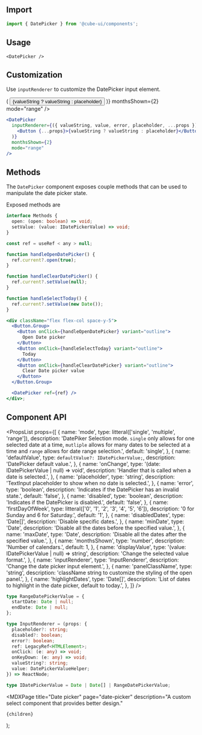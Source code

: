 

<Head>
  <title>Date Picker - Cube</title>
  <meta
    name="description"
    content="A custom select component that provides better design."
  />
</Head>

## Import

```js
import { DatePicker } from '@cube-ui/components';
```

## Usage

<Example>
  <DatePicker />
</Example>

```tsx
<DatePicker />
```

## Customization

Use `inputRenderer` to customize the DatePicker input element.

<Example>
  <DatePicker
    inputRenderer={({ valueString, value, placeholder, ...props }) => (
      <Button {...props}>{valueString ? valueString : placeholder}</Button>
    )}
    monthsShown={2}
    mode="range"
  />
</Example>

```jsx
<DatePicker
  inputRenderer={({ valueString, value, error, placeholder, ...props }) => (
    <Button {...props}>{valueString ? valueString : placeholder}</Button>
  )}
  monthsShown={2}
  mode="range"
/>
```

## Methods

The `DatePicker` component exposes couple methods that can be used to manipulate the date picker state.

Exposed methods are

```ts
interface Methods {
  open: (open: boolean) => void;
  setValue: (value: IDatePickerValue) => void;
}
```

<MethodsExample />

```jsx
const ref = useRef < any > null;

function handleOpenDatePicker() {
  ref.current?.open(true);
}

function handleClearDatePicker() {
  ref.current?.setValue(null);
}

function handleSelectToday() {
  ref.current?.setValue(new Date());
}

<div className="flex flex-col space-y-5">
  <Button.Group>
    <Button onClick={handleOpenDatePicker} variant="outline">
      Open Date picker
    </Button>
    <Button onClick={handleSelectToday} variant="outline">
      Today
    </Button>
    <Button onClick={handleClearDatePicker} variant="outline">
      Clear Date picker value
    </Button>
  </Button.Group>

  <DatePicker ref={ref} />
</div>;
```

## Component API

<PropsList
  props={[
    {
      name: 'mode',
      type: litteral(['single', 'multiple', 'range']),
      description:
        'DatePiker Selection mode. `single` only allows for one selected date at a time, `mutliple` allows for many dates to be selected at a time and `range` allows for date range selection.',
      default: 'single',
    },
    {
      name: 'defaultValue',
      type: `defaultValue?: IDatePickerValue;`,
      description: 'DatePicker default value.',
    },
    {
      name: 'onChange',
      type: '(date: IDatePickerValue | null) => void',
      description: 'Handler that is called when a date is selected.',
    },
    {
      name: 'placeholder',
      type: 'string',
      description: 'TextInput placeholder to show when no date is selected.',
    },
    {
      name: 'error',
      type: 'boolean',
      description: 'Indicates if the DatePicker has an invalid state.',
      default: 'false',
    },
    {
      name: 'disabled',
      type: 'boolean',
      description: 'Indicates if the DatePicker is disabled.',
      default: 'false',
    },
    {
      name: 'firstDayOfWeek',
      type: litteral(['0', '1', '2', '3', '4', '5', '6']),
      description: '0 for Sunday and 6 for Saturday.',
      default: '1',
    },
    {
      name: 'disabledDates',
      type: 'Date[]',
      description: 'Disable specific dates.',
    },
    {
      name: 'minDate',
      type: 'Date',
      description: 'Disable all the dates before the specified value.',
    },
    {
      name: 'maxDate',
      type: 'Date',
      description: 'Disable all the dates after the specified value.',
    },
    {
      name: 'monthsShown',
      type: 'number',
      description: 'Number of calendars.',
      default: 1,
    },
    {
      name: 'displayValue',
      type: '(value: IDatePickerValue | null) => string',
      description: 'Change the selected value format.',
    },
    {
      name: 'inputRenderer',
      type: 'InputRenderer',
      description: 'Change the date picker input element.',
    },
    {
      name: 'panelClassName',
      type: 'string',
      description:
        'className string to customize the styling of the open panel.',
    },
    {
      name: 'highlightDates',
      type: 'Date[]',
      description:
        'List of dates to highlight in the date picker, default to today.',
    },
  ]}
/>

```ts
type RangeDatePickerValue = {
  startDate: Date | null;
  endDate: Date | null;
};

type InputRenderer = (props: {
  placeholder?: string;
  disabled?: boolean;
  error?: boolean;
  ref: LegacyRef<HTMLElement>;
  onClick: (e: any) => void;
  onKeyDown: (e: any) => void;
  valueString?: string;
  value: DatePickerValueHelper;
}) => ReactNode;

type IDatePickerValue = Date | Date[] | RangeDatePickerValue;
```

  <MDXPage
    title="Date picker"
    page="date-picker"
    description="A custom select component that provides better design."
  >
    {children}
  </MDXPage>
);
